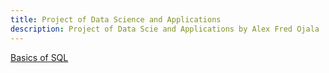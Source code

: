 ```yaml
---
title: Project of Data Science and Applications
description: Project of Data Scie and Applications by Alex Fred Ojala
---
```


[Basics of SQL](02_SQL.ipynb)